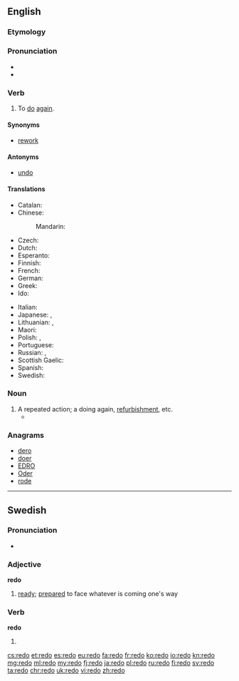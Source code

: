 {{also|rēdo}}
==English==

===Etymology===
{{prefix|re|do|lang=en}}

===Pronunciation===
* {{IPA|/ɹiˈdu/|lang=en}}
* {{audio|en-us-redo.ogg|Audio (US)|lang=en}}

===Verb===
{{en-verb|redoes|redoing|redid|redone}}

# To [[do]] [[again]].

====Synonyms====
* {{sense|to do again}} [[rework]]

====Antonyms====
* {{sense|to do again}} [[undo]]

====Translations====
{{trans-top|to do again}}
* Catalan: {{t+|ca|refer}}
* Chinese:
*: Mandarin: {{t|cmn|重做|tr=chóngzuò|sc=Hani}}
* Czech: {{t|cs|předělat}}
* Dutch: {{t|nl|herdoen}}
* Esperanto: {{t|eo|refari}}
* Finnish: {{t|fi|[[tehdä]] [[uudestaan]]}}
* French: {{t+|fr|refaire}}
* German: {{t|de|[[noch einmal]] [[machen]]}}
* Greek: {{t+|el|ξανακάνω}}
* Ido: {{t+|io|riagar}}
{{trans-mid}}
* Italian: {{t+|it|rifare}}
* Japanese: {{t|ja|やり直す|tr=やりなおす, yarinaosu|sc=Jpan}}, {{t|ja|[[再び]][[やる]]|tr=ふたたびやる, futatabi yaru|sc=Jpan}}
* Lithuanian: {{t|lt|perdaryti}}, {{t+|lt|perdirbti}}
* Maori: {{t|mi|tārua}}
* Polish: {{t|pl|przerabiać|impf}}, {{t+|pl|przerobić|pf}}
* Portuguese: {{t+|pt|refazer}}
* Russian: {{t+|ru|переде́лывать|impf}}, {{t+|ru|переде́лать|pf}}
* Scottish Gaelic: {{t|gd|ath-dhèan}}
* Spanish: {{t+|es|rehacer}}
* Swedish: {{t|sv|göra om}}
{{trans-bottom}}

===Noun===
{{en-noun}}

# A repeated action; a doing again, [[refurbishment]], etc.
#* {{quote-news|year=2008|date=June 1|author=C. J. Hughes|title=Where Change Is Underfoot, and Overhead|work=New York Times|url=http://www.nytimes.com/2008/06/01/realestate/01living.html
|passage=Eight years ago, the apartment cost $292,000, and the three '''redos''' totaled $48,000, but though he has no plans to sell, he thinks he could get $600,000 for the place today. }}

===Anagrams===
* [[dero#English|dero]]
* [[doer#English|doer]]
* [[EDRO#English|EDRO]]
* [[Oder#English|Oder]]
* [[rode#English|rode]]

----

==Swedish==

===Pronunciation===
* {{audio|Sv-redo.ogg|audio|lang=sv}}

===Adjective===
'''redo'''

# [[ready]]; [[prepared]] to face whatever is coming one's way

===Verb===
'''redo'''

# {{sv-verb-form-past|rida|plural of=red}}

[[cs:redo]]
[[et:redo]]
[[es:redo]]
[[eu:redo]]
[[fa:redo]]
[[fr:redo]]
[[ko:redo]]
[[io:redo]]
[[kn:redo]]
[[mg:redo]]
[[ml:redo]]
[[my:redo]]
[[fj:redo]]
[[ja:redo]]
[[pl:redo]]
[[ru:redo]]
[[fi:redo]]
[[sv:redo]]
[[ta:redo]]
[[chr:redo]]
[[uk:redo]]
[[vi:redo]]
[[zh:redo]]